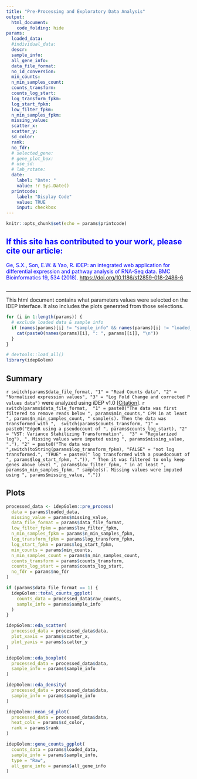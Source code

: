 ```yaml
---
title: "Pre-Processing and Exploratory Data Analysis"
output: 
  html_document:
    code_folding: hide
params:
  loaded_data:
  #individual_data:
  descr:
  sample_info:
  all_gene_info:
  data_file_format:
  no_id_conversion:
  min_counts:
  n_min_samples_count:
  counts_transform:
  counts_log_start:
  log_transform_fpkm:
  log_start_fpkm:
  low_filter_fpkm:
  n_min_samples_fpkm:
  missing_value:
  scatter_x:
  scatter_y:
  sd_color:
  rank:
  no_fdr:
  # selected_gene:
  # gene_plot_box:
  # use_sd:
  # lab_rotate:
  date:
    label: "Date: "
    value: !r Sys.Date()
  printcode:
    label: "Display Code"
    value: TRUE
    input: checkbox
---
```


```r
knitr::opts_chunk$set(echo = params$printcode)
```

<!-- This document cannot be knit directly from R studio -->

<div>

::: {style="color: Blue"}
## If this site has contributed to your work, please cite our article:

Ge, S.X., Son, E.W. & Yao, R. iDEP: an integrated web application for differential expression and pathway analysis of RNA-Seq data. BMC Bioinformatics 19, 534 (2018). <https://doi.org/10.1186/s12859-018-2486-6>
:::

## 

</div>

------------------------------------------------------------------------


This html document contains what parameters values were selected on the IDEP interface. It also includes the plots generated from those selections.

<!-- `r params$descr` -->

<!--ALL SELECTED PARAMETERS-->

```r
for (i in 1:length(params)) {
  # exclude loaded data & sample info
  if (names(params)[i] != "sample_info" && names(params)[i] != "loaded_data") {
    cat(paste0(names(params)[i], ": ", params[[i]], "\n"))
  }
}
```

<!-- counts_transform guide: -->

<!-- "VST: variance stabilizing transform" = 2 -->

<!-- "rlog: regularized log (slow) " = 3 -->

<!-- "EdgeR: log2(CPM+c)" = 1 -->

```r
# devtools::load_all()
library(idepGolem)
```

## Summary
`r switch(params$data_file_format, "1" = "Read Counts data", "2" = "Normalized expression values", "3" = "Log Fold Change and corrected P values data")` were analyzed using iDEP v1.0 [[Citation](#citation-1)]. `r switch(params$data_file_format,  "1" = paste0("The data was first filtered to remove reads below ", params$min_counts," CPM in at least ", params$n_min_samples_count, " sample(s). Then the data was transformed with ",  switch(params$counts_transform, "1" = paste0("EdgeR using a pseudocount of ", params$counts_log_start), "2" = "VST: Variance Stabilizing Transformation",  "3" = "Regularized log"), ". Missing values were imputed using ", params$missing_value, "."), "2" = paste0("The data was ",switch(toString(params$log_transform_fpkm), "FALSE" = "not log transformed.", "TRUE" = paste0(" log transformed with a psuedocount of ", params$log_start_fpkm, ".")), " Then it was filtered to only keep genes above level ", params$low_filter_fpkm, " in at least ", params$n_min_samples_fpkm, " sample(s). Missing values were imputed using ", params$missing_value, "."))`

## Plots

```r
processed_data <- idepGolem::pre_process(
  data = params$loaded_data,
  missing_value = params$missing_value,
  data_file_format = params$data_file_format,
  low_filter_fpkm = params$low_filter_fpkm,
  n_min_samples_fpkm = params$n_min_samples_fpkm,
  log_transform_fpkm = params$log_transform_fpkm,
  log_start_fpkm = params$log_start_fpkm,
  min_counts = params$min_counts,
  n_min_samples_count = params$n_min_samples_count,
  counts_transform = params$counts_transform,
  counts_log_start = params$counts_log_start,
  no_fdr = params$no_fdr
)
```

```r
if (params$data_file_format == 1) {
  idepGolem::total_counts_ggplot(
    counts_data = processed_data$raw_counts,
    sample_info = params$sample_info
  )
}
```

```r
idepGolem::eda_scatter(
  processed_data = processed_data$data,
  plot_xaxis = params$scatter_x,
  plot_yaxis = params$scatter_y
)
```

```r
idepGolem::eda_boxplot(
  processed_data = processed_data$data,
  sample_info = params$sample_info
)
```

```r
idepGolem::eda_density(
  processed_data = processed_data$data,
  sample_info = params$sample_info
)
```

```r
idepGolem::mean_sd_plot(
  processed_data = processed_data$data,
  heat_cols = params$sd_color,
  rank = params$rank
)
```

```r
idepGolem::gene_counts_ggplot(
  counts_data = params$loaded_data,
  sample_info = params$sample_info,
  type = "Raw",
  all_gene_info = params$all_gene_info
)
```

<!--  ```{r} -->
<!--  individual_plots( -->
<!--          individual_data = individual_data, -->
<!--          sample_info = params$sample_info, -->
<!--          selected_gene = params$selected_gene, -->
<!--          gene_plot_box = params$gene_plot_box, -->
<!--          use_sd = params$use_sd, -->
<!--          lab_rotate = params$angle_ind_axis_lab -->
<!--        ) -->
<!--  ``` -->
